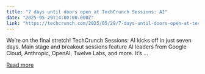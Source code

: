 ```yaml
---
title: "7 days until doors open at TechCrunch Sessions: AI"
date: "2025-05-29T14:00:00.000Z"
link: "https://techcrunch.com/2025/05/29/7-days-until-doors-open-at-techcrunch-sessions-ai/"
---
```


We’re on the final stretch! TechCrunch Sessions: AI kicks off in just seven days. Main stage and breakout sessions feature AI leaders from Google Cloud, Anthropic, OpenAI, Twelve Labs, and more. It’s ...

[Read more](https://techcrunch.com/2025/05/29/7-days-until-doors-open-at-techcrunch-sessions-ai/)
